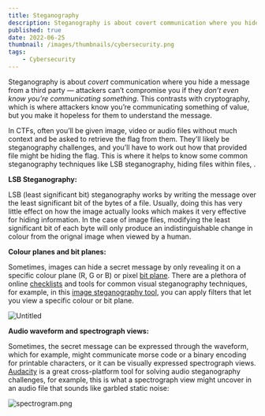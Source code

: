 ```yaml
---
title: Steganography
description: Steganography is about covert communication where you hide a message from a third party — attackers can’t compromise you if they don’t even know you’re communicating something
published: true
date: 2022-06-25
thumbnail: /images/thumbnails/cybersecurity.png
tags:
    - Cybersecurity
---
```


Steganography is about *covert* communication where you hide a message from a third party — attackers can’t compromise you if they *don’t even know you’re communicating something*. This contrasts with cryptography, which is where attackers know you’re communicating something of value, but you make it hopeless for them to understand the message.

In CTFs, often you’ll be given image, video or audio files without much context and be asked to retrieve the flag from them. They’ll likely be steganography challenges, and you’ll have to work out how that provided file might be hiding the flag. This is where it helps to know some common steganography techniques like LSB steganography, hiding files within files, .

**LSB Steganography:**

LSB (least significant bit) steganography works by writing the message over the least significant bit of the bytes of a file. Usually, doing this has very little effect on how the image actually looks which makes it very effective for hiding information. In the case of image files, modifying the least significant bit of each byte will only produce an indistinguishable change in colour from the orignal image when viewed by a human. 

**Colour planes and bit planes:**

Sometimes, images can hide a secret message by only revealing it on a specific colour plane (R, G or B) or pixel [bit plane](https://en.wikipedia.org/wiki/Bit_plane). There are a plethora of online [checklists](https://stegonline.georgeom.net/checklist) and tools for common visual steganography techniques, for example, in this [image steganography tool](https://stegonline.georgeom.net/upload), you can apply filters that let you view a specific colour or bit plane.

![Untitled](https://s3.us-west-2.amazonaws.com/secure.notion-static.com/7cd7206d-7352-4acc-9d3a-e1befb22e43d/Untitled.png?X-Amz-Algorithm=AWS4-HMAC-SHA256&X-Amz-Content-Sha256=UNSIGNED-PAYLOAD&X-Amz-Credential=AKIAT73L2G45EIPT3X45%2F20220410%2Fus-west-2%2Fs3%2Faws4_request&X-Amz-Date=20220410T013059Z&X-Amz-Expires=86400&X-Amz-Signature=c615e654e54cdc3e1494c089f04ceac5a12654d364021b42359993e707c9e9f8&X-Amz-SignedHeaders=host&response-content-disposition=filename%20%3D%22Untitled.png%22&x-id=GetObject)

**Audio waveform and spectrograph views:**

Sometimes, the secret message can be expressed through the waveform, which for example, might communicate morse code or a binary encoding for printable characters, or it can be visually expressed spectrograph views. [Audacity](https://www.audacityteam.org/) is a great cross-platform tool for solving audio steganography challenges, for example, this is what a spectrograph view might uncover in an audio file that sounds like garbled static noise:

![spectrogram.png](https://s3.us-west-2.amazonaws.com/secure.notion-static.com/47b6c39c-5d58-4fa1-bf23-2d320f4715e1/spectrogram.png?X-Amz-Algorithm=AWS4-HMAC-SHA256&X-Amz-Content-Sha256=UNSIGNED-PAYLOAD&X-Amz-Credential=AKIAT73L2G45EIPT3X45%2F20220410%2Fus-west-2%2Fs3%2Faws4_request&X-Amz-Date=20220410T013101Z&X-Amz-Expires=86400&X-Amz-Signature=315ac6c378c434a6fa2ff219021fb5a6851b6b221d3395ebda9fce0112a74235&X-Amz-SignedHeaders=host&response-content-disposition=filename%20%3D%22spectrogram.png%22&x-id=GetObject)
